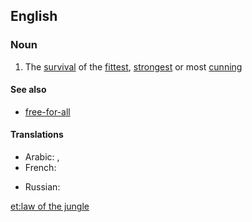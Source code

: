 ==English==

===Noun===
{{wikipedia}}
{{en-noun|head=[[law]] of the [[jungle]]|-}}

# {{context|idiomatic|lang=en}} The [[survival]] of the [[fittest]], [[strongest]] or most [[cunning]]

====See also====
* [[free-for-all]]

====Translations====
{{trans-top|The survival of the fittest}}
*Arabic: {{t|ar|شريعة الغاب|f}}, {{t|ar|قانون الغابة|m}}
* French: {{t+|fr|loi de la jungle|f}}
{{trans-mid}}
* Russian: {{t|ru|закон джунглей|m|tr=zakón džúnglej|sc=Cyrl}}
{{trans-bottom}}

[[et:law of the jungle]]